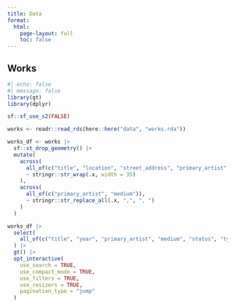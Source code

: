 ```yaml
---
title: Data
format:
  html:
    page-layout: full
    toc: false
---
```


## Works

```r
#| echo: false
#| message: false
library(gt)
library(dplyr)

sf::sf_use_s2(FALSE)

works <- readr::read_rds(here::here("data", "works.rda"))

works_df <- works |> 
  sf::st_drop_geometry() |> 
  mutate(
    across(
      all_of(c("title", "location", "street_address", "primary_artist", "medium")),
      ~ stringr::str_wrap(.x, width = 35)
    ),
    across(
      all_of(c("primary_artist", "medium")),
      ~ stringr::str_replace_all(.x, ",", ", ")
    )
  )

works_df |> 
  select(
    all_of(c("title", "year", "primary_artist", "medium", "status", "type",  "street_address", "location", "neighborhood"))
  ) |> 
  gt() |> 
  opt_interactive(
    use_search = TRUE,
    use_compact_mode = TRUE,
    use_filters = TRUE,
    use_resizers = TRUE,
    pagination_type = "jump"
  )
```
